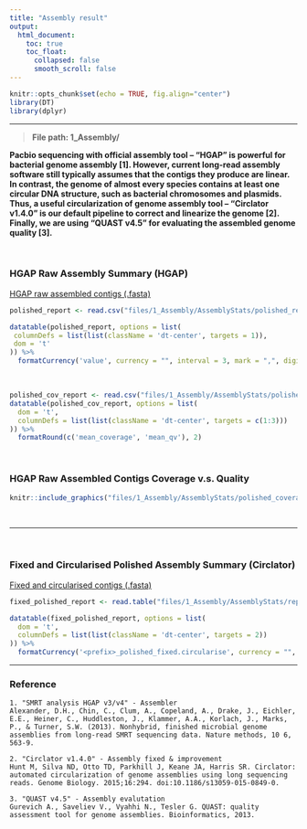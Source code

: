 ```yaml
---
title: "Assembly result"
output:
  html_document:
    toc: true
    toc_float:
      collapsed: false
      smooth_scroll: false
---
```


```r
knitr::opts_chunk$set(echo = TRUE, fig.align="center")
library(DT)
library(dplyr)
```

***

> __File path: 1_Assembly/__

__Pacbio sequencing with official assembly tool – “HGAP” is powerful for bacterial genome assembly [1]. However, current long-read assembly software still typically assumes that the contigs they produce are linear. In contrast, the genome of almost every species contains at least one circular DNA structure, such as bacterial chromosomes and plasmids. Thus, a useful circularization of genome assembly tool – “Circlator v1.4.0” is our default pipeline to correct and linearize the genome [2]. Finally, we are using “QUAST v4.5” for evaluating the assembled genome quality [3].__

<br>

### HGAP Raw Assembly Summary (HGAP)

[HGAP raw assembled contigs (.fasta)](files/1_Assembly/<prefix>_polished_assembly.fasta)

```r
polished_report <- read.csv("files/1_Assembly/AssemblyStats/polished_report.csv", header=T, row.names=1, check.names=F)

datatable(polished_report, options = list(
 columnDefs = list(list(className = 'dt-center', targets = 1)), 
 dom = 't'
)) %>%
  formatCurrency('value', currency = "", interval = 3, mark = ",", digits=0)
```

<br>

```r
polished_cov_report <- read.csv("files/1_Assembly/AssemblyStats/polished_coverage_vs_quality.csv", header=T, check.names=F)
datatable(polished_cov_report, options = list(
  dom = 't',
  columnDefs = list(list(className = 'dt-center', targets = c(1:3)))
)) %>%
  formatRound(c('mean_coverage', 'mean_qv'), 2)
```

<br>

### HGAP Raw Assembled Contigs Coverage v.s. Quality

```r
knitr::include_graphics("files/1_Assembly/AssemblyStats/polished_coverage_vs_quality.png")
```

<br>

***

<br>

### Fixed and Circularised Polished Assembly Summary (Circlator)

[Fixed and circularised contigs (.fasta)](files/1_Assembly/<prefix>_polished_fixed.circularise.fasta)

```r
fixed_polished_report <- read.table("files/1_Assembly/AssemblyStats/report.tsv", header=T, check.names=F, sep="\t")

datatable(fixed_polished_report, options = list(
  dom = 't',
  columnDefs = list(list(className = 'dt-center', targets = 2))
)) %>%
  formatCurrency('<prefix>_polished_fixed.circularise', currency = "", interval = 3, mark = ",", digits=0)
```

***

### Reference
```
1. "SMRT analysis HGAP v3/v4" - Assembler
Alexander, D.H., Chin, C., Clum, A., Copeland, A., Drake, J., Eichler, E.E., Heiner, C., Huddleston, J., Klammer, A.A., Korlach, J., Marks, P., & Turner, S.W. (2013). Nonhybrid, finished microbial genome assemblies from long-read SMRT sequencing data. Nature methods, 10 6, 563-9.

2. "Circlator v1.4.0" - Assembly fixed & improvement
Hunt M, Silva ND, Otto TD, Parkhill J, Keane JA, Harris SR. Circlator: automated circularization of genome assemblies using long sequencing reads. Genome Biology. 2015;16:294. doi:10.1186/s13059-015-0849-0.

3. "QUAST v4.5" - Assembly evalutation
Gurevich A., Saveliev V., Vyahhi N., Tesler G. QUAST: quality assessment tool for genome assemblies. Bioinformatics, 2013.
```

